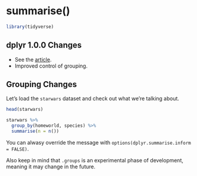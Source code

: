 # summarise()

```r
library(tidyverse)
```

## dplyr 1.0.0 Changes

* See the [article](https://www.tidyverse.org/blog/2020/03/dplyr-1-0-0-summarise/).
* Improved control of grouping.

## Grouping Changes

Let's load the `starwars` dataset and check out what we're talking about.

```r
head(starwars)
```


```r
starwars %>% 
  group_by(homeworld, species) %>% 
  summarise(n = n())
```


You can alwasy override the message with `options(dplyr.summarise.inform = FALSE)`. 

Also keep in mind that `.groups` is an experimental phase of development, meaning it may change in the future.




